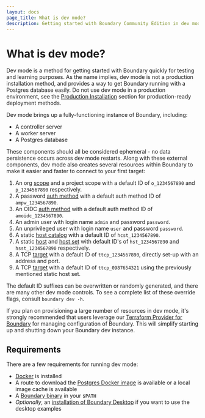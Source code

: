 ```yaml
---
layout: docs
page_title: What is dev mode?
description: Getting started with Boundary Community Edition in dev mode
---
```


# What is dev mode?

Dev mode is a method for getting started with Boundary quickly for testing and
learning purposes. As the name implies, dev mode is not a production
installation method, and provides a way to get Boundary running with a Postgres
database easily. Do not use dev mode in a production environment, see the
[Production Installation](/boundary/docs/oss/installing/high-availability) section for
production-ready deployment methods.

Dev mode brings up a fully-functioning instance of Boundary, including:

- A controller server
- A worker server
- A Postgres database

These components should all be considered ephemeral - no data persistence occurs
across dev mode restarts. Along with these external components, dev mode also
creates several resources within Boundary to make it easier and faster to
connect to your first target:

1. An org [scope](/boundary/docs/concepts/domain-model/scopes) and a project scope with a
   default ID of `o_1234567890` and `p_1234567890` respectively.
1. A password [auth method](/boundary/docs/concepts/domain-model/auth-methods) with a
   default auth method ID of `ampw_1234567890`.
1. An OIDC [auth method](/boundary/docs/concepts/domain-model/auth-methods) with a
   default auth method ID of `amoidc_1234567890`.
1. An admin user with login name `admin` and password `password`.
1. An unprivileged user with login name `user` and password `password`.
1. A static [host catalog](/boundary/docs/concepts/domain-model/host-catalogs) with a
   default ID of `hcst_1234567890`.
1. A static [host](/boundary/docs/concepts/domain-model/hosts) and [host
   set](/boundary/docs/concepts/domain-model/host-sets) with default ID's of
   `hst_1234567890` and `hsst_1234567890` respectively.
1. A TCP [target](/boundary/docs/concepts/domain-model/targets) with a default ID of
   `ttcp_1234567890`, directly set-up with an address and port.
1. A TCP [target](/boundary/docs/concepts/domain-model/targets) with a default ID of
   `ttcp_0987654321` using the previously mentioned static host set.

The default ID suffixes can be overwritten or randomly generated, and there are
many other dev mode controls. To see a complete list of these override flags,
consult `boundary dev -h`.

If you plan on provisioning a large number of resources in dev mode, it's
strongly recommended that users leverage our [Terraform Provider for
Boundary](https://github.com/hashicorp/terraform-provider-boundary) for managing
configuration of Boundary. This will simplify starting up and shutting down your
Boundary dev instance.

## Requirements

There are a few requirements for running dev mode:

- [Docker](https://docs.docker.com/get-docker/) is installed
- A route to download the [Postgres Docker
   image](https://hub.docker.com/_/postgres) is available or a local image cache
   is available
- A [Boundary binary](/boundary/downloads) in your `$PATH`
- _Optionally_, an [installation of Boundary
   Desktop](/boundary/tutorials/oss-getting-started/oss-getting-started-desktop-app)
   if you want to use the desktop examples